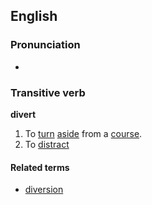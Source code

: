 ==English==
===Pronunciation===
*{{audio|en-us-divert.ogg|Audio (US)}}

===Transitive verb===
'''divert'''
# To [[turn]] [[aside]] from a [[course]].
# To [[distract]]

==== Related terms ====
*[[diversion]]
